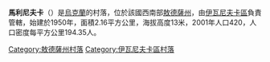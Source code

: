 {{coord|46|56|23|N|30|23|8|E|scale:30000|display=title}}

'''馬利尼夫卡'''（{{Lang-uk|Малинівка}}）是[[烏克蘭|烏克蘭]]的村落，位於該國西南部[[敖德薩州|敖德薩州]]，由[[伊瓦尼夫卡區|伊瓦尼夫卡區]]負責管轄，始建於1950年，面積2.16平方公里，海拔高度13米，2001年人口420，人口密度每平方公里194.35人。

{{DEFAULTSORT:Малинівка}}
[[Category:敖德薩州村落|Category:敖德薩州村落]]
[[Category:伊瓦尼夫卡區村落|Category:伊瓦尼夫卡區村落]]
{{Odessa-geo-stub}}